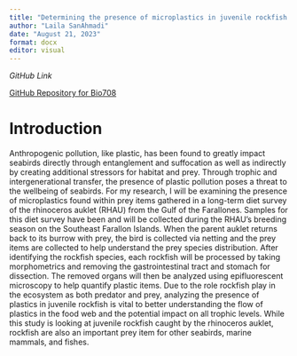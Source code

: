 ```yaml
---
title: "Determining the presence of microplastics in juvenile rockfish gathered by the rhinoceros auklet from the Gulf of the Farallones"
author: "Laila SanAhmadi"
date: "August 21, 2023"
format: docx
editor: visual
---
```


*GitHub Link*

[GitHub Repository for Bio708](https://www.github.com/Lsanahmadi/Bio708/tree/main)

# **Introduction**

Anthropogenic pollution, like plastic, has been found to greatly impact seabirds directly through entanglement and suffocation as well as indirectly by creating additional stressors for habitat and prey. Through trophic and intergenerational transfer, the presence of plastic pollution poses a threat to the wellbeing of seabirds. For my research, I will be examining the presence of microplastics found within prey items gathered in a long-term diet survey of the rhinoceros auklet (RHAU) from the Gulf of the Farallones. Samples for this diet survey have been and will be collected during the RHAU's breeding season on the Southeast Farallon Islands. When the parent auklet returns back to its burrow with prey, the bird is collected via netting and the prey items are collected to help understand the prey species distribution. After identifying the rockfish species, each rockfish will be processed by taking morphometrics and removing the gastrointestinal tract and stomach for dissection. The removed organs will then be analyzed using epifluorescent microscopy to help quantify plastic items. Due to the role rockfish play in the ecosystem as both predator and prey, analyzing the presence of plastics in juvenile rockfish is vital to better understanding the flow of plastics in the food web and the potential impact on all trophic levels. While this study is looking at juvenile rockfish caught by the rhinoceros auklet, rockfish are also an important prey item for other seabirds, marine mammals, and fishes.

